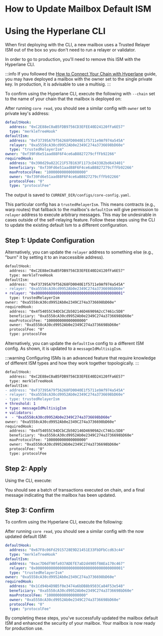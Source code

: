 
# How to Update Mailbox Default ISM

# Using the Hyperlane CLI

When first deploying with the CLI, a new mailbox uses a Trusted Relayer ISM out of the box so you don't need to run a relayer or validator.

In order to go to production, you'll need to remove this ISM with the Hyperlane CLI.

<PrerequisitesPartial />

:::info
If you followed the [How to Connect Your Chain with Hyperlane](/docs/deploy-hyperlane) guide, you may have deployed a mailbox with the owner set to the single private key. In production, it is advisable to use a multisig.
:::

To confirm using the Hyperlane CLI, execute the following with `--chain` set to the name of your chain that the mailbox is deployed on:

<CoreReadChainPartial />

After running `core read`, you should see a similar config with `owner` set to private key's address:

```yaml {4-7}
defaultHook:
  address: "0xC2E88eC0aB5FDB9756CD3EFEE40D24120fFa6E57"
  type: "merkleTreeHook"
defaultIsm:
  address: "0xF37395A79f56268FD0040E1f5711e9Af974a545A"
  relayer: "0xa5558cA30cd9952Ab0e2349C274a3736698bD60e"
  type: "trustedRelayerIsm"
owner: "0xf39Fd6e51aad88F6F4ce6aB8827279cffFb92266"
requiredHook:
  address: "0x390d29a822C21F57B163F1173cD43382bd643401"
  beneficiary: "0xf39Fd6e51aad88F6F4ce6aB8827279cffFb92266"
  maxProtocolFee: "100000000000000000"
  owner: "0xf39Fd6e51aad88F6F4ce6aB8827279cffFb92266"
  protocolFee: "0"
  type: "protocolFee"
```
The output is saved to `CURRENT_DIR/configs/core-config.yaml`.

This particular config has a `trustedRelayerIsm`. This means contracts (e.g., warp routes) that fallback to the mailbox's `defaultIsm` will give permission to `relayer` address to execute arbitrary messages. This may be undesirable in cases outside of the self-relaying feature.
Follow these steps using the CLI to update the existing default Ism to a different configuration.

## Step 1: Update Configuration
Alternatively, you can update the `relayer` address to something else (e.g., "burn" it by setting it to an inaccessible address).

```diff title="core-config.yaml"
defaultHook:
  address: "0xC2E88eC0aB5FDB9756CD3EFEE40D24120fFa6E57"
  type: merkleTreeHook
defaultIsm:
  address: "0xF37395A79f56268FD0040E1f5711e9Af974a545A"
- relayer: "0xa5558cA30cd9952Ab0e2349C274a3736698bD60e"
+ relayer: "0x0000000000000000000000000000000000000001"
  type: trustedRelayerIsm
owner: "0xa5558cA30cd9952Ab0e2349C274a3736698bD60e"
requiredHook:
  address: "0x4f54055C94DCbC2b502146D46909A2cC7461c5D8"
  beneficiary: "0xa5558cA30cd9952Ab0e2349C274a3736698bD60e"
  maxProtocolFee: "100000000000000000"
  owner: "0xa5558cA30cd9952Ab0e2349C274a3736698bD60e"
  protocolFee: "0"
  type: protocolFee
```

Alternatively, you can  update the  `defaultIsm` config to a different ISM config. As shown, it is updated to a `messageIdMultisigIsm`. 

:::warning
Configuring ISMs is an advanced feature that require knowledge of different ISM types and how they work together topologically.
:::

```diff title="core-config.yaml"
defaultHook:
  address: "0xC2E88eC0aB5FDB9756CD3EFEE40D24120fFa6E57"
  type: merkleTreeHook
defaultIsm:
- address: "0xF37395A79f56268FD0040E1f5711e9Af974a545A"
- relayer: "0xa5558cA30cd9952Ab0e2349C274a3736698bD60e"
- type: trustedRelayerIsm
+ threshold: 1
+ type: messageIdMultisigIsm
+ validators:
+  - "0xa5558cA30cd9952Ab0e2349C274a3736698bD60e"
owner: "0xa5558cA30cd9952Ab0e2349C274a3736698bD60e"
requiredHook:
  address: "0x4f54055C94DCbC2b502146D46909A2cC7461c5D8"
  beneficiary: "0xa5558cA30cd9952Ab0e2349C274a3736698bD60e"
  maxProtocolFee: "100000000000000000"
  owner: "0xa5558cA30cd9952Ab0e2349C274a3736698bD60e"
  protocolFee: "0"
  type: protocolFee
```

## Step 2: Apply

Using the CLI, execute:

<CoreApplyChainPartial />

You should see a batch of transactions executed on chain, and a final message indicating that the mailbox has been updated.

## Step 3: Confirm

To confirm using the Hyperlane CLI, execute the following:

<CoreReadChainPartial />

After running `core read`, you should see a similar config with the now updated default ISM:

```yaml {6}
defaultHook:
  address: "0x67F8c06Fd2915728E9D21451E33FbDFbCcd63c44"
  type: "merkleTreeHook"
defaultIsm:
  address: "0xac7D6df90fa937ADEfE7aD2d4905f0AEa170c467"
  relayer: "0x0000000000000000000000000000000000000001"
  type: "trustedRelayerIsm"
owner: "0xa5558cA30cd9952Ab0e2349C274a3736698bD60e"
requiredHook:
  address: "0x1Cd94b4D9B5f0e3474a6bDB8b9503Ca84F53e548"
  beneficiary: "0xa5558cA30cd9952Ab0e2349C274a3736698bD60e"
  maxProtocolFee: "100000000000000000"
  owner: "0xa5558cA30cd9952Ab0e2349C274a3736698bD60e"
  protocolFee: "0"
  type: "protocolFee"
```

By completing these steps, you've successfully updated the mailbox default ISM and enhanced the security of your mailbox. Your mailbox is now ready for production use.
